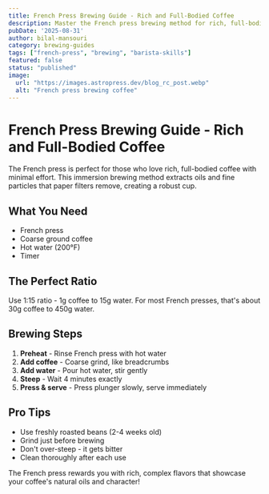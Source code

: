 ```yaml
---
title: French Press Brewing Guide - Rich and Full-Bodied Coffee
description: Master the French press brewing method for rich, full-bodied coffee. Learn the perfect coffee-to-water ratio, steeping time, and techniques for the best results.
pubDate: '2025-08-31'
author: bilal-mansouri
category: brewing-guides
tags: ["french-press", "brewing", "barista-skills"]
featured: false
status: "published"
image:
  url: "https://images.astropress.dev/blog_rc_post.webp"
  alt: "French press brewing coffee"
---
```


# French Press Brewing Guide - Rich and Full-Bodied Coffee

The French press is perfect for those who love rich, full-bodied coffee with minimal effort. This immersion brewing method extracts oils and fine particles that paper filters remove, creating a robust cup.

## What You Need
- French press
- Coarse ground coffee
- Hot water (200°F)
- Timer

## The Perfect Ratio
Use 1:15 ratio - 1g coffee to 15g water. For most French presses, that's about 30g coffee to 450g water.

## Brewing Steps
1. **Preheat** - Rinse French press with hot water
2. **Add coffee** - Coarse grind, like breadcrumbs
3. **Add water** - Pour hot water, stir gently
4. **Steep** - Wait 4 minutes exactly
5. **Press & serve** - Press plunger slowly, serve immediately

## Pro Tips
- Use freshly roasted beans (2-4 weeks old)
- Grind just before brewing
- Don't over-steep - it gets bitter
- Clean thoroughly after each use

The French press rewards you with rich, complex flavors that showcase your coffee's natural oils and character!
